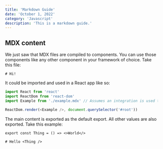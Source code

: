 ```yaml
---
title: 'Markdown Guide'
date: 'October 1, 2022'
category: 'Javascript'
description: 'This is a markdown guide.'
---
```


## MDX content

We just saw that MDX files are compiled to components.
You can use those components like any other component in your framework of
choice.
Take this file:

```mdx path="example.mdx"
# Hi!
```

It could be imported and used in a React app like so:

```js path="example.js"
import React from 'react'
import ReactDom from 'react-dom'
import Example from './example.mdx' // Assumes an integration is used to compile MDX -> JS.

ReactDom.render(<Example />, document.querySelector('#root'))
```

The main content is exported as the default export.
All other values are also exported.
Take this example:

```mdx path="example.mdx"
export const Thing = () => <>World</>

# Hello <Thing />
```
